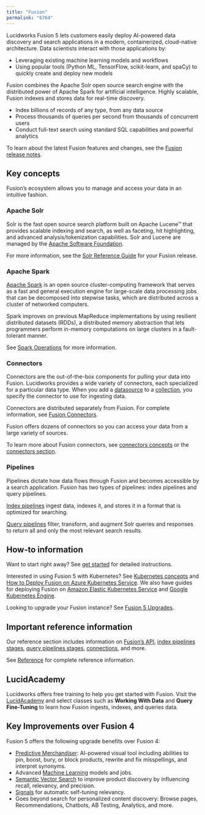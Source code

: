 ```yaml
---
title: "Fusion"
permalink: "6764"
---
```


Lucidworks Fusion 5 lets customers easily deploy AI-powered data discovery and search applications in a modern, containerized, cloud-native architecture. Data scientists interact with those applications by:

* Leveraging existing machine learning models and workflows
* Using popular tools (Python ML, TensorFlow, scikit-learn, and spaCy) to quickly create and deploy new models

Fusion combines the Apache Solr open source search engine with the distributed power of Apache Spark for artificial intelligence. Highly scalable, Fusion indexes and stores data for real-time discovery.

* Index billions of records of any type, from any data source
* Process thousands of queries per second from thousands of concurrent users
* Conduct full-text search using standard SQL capabilities and powerful analytics

To learn about the latest Fusion features and changes, see the [Fusion release notes](/fusion/5.9/97/release-notes).

## Key concepts

Fusion’s ecosystem allows you to manage and access your data in an intuitive fashion.

### Apache Solr

Solr is the fast open source search platform built on Apache Lucene™ that provides scalable indexing and search, as well as faceting, hit highlighting, and advanced analysis/tokenization capabilities. Solr and Lucene are managed by the [Apache Software Foundation](http://www.apache.org/).

For more information, see the [Solr Reference Guide](/fusion/5.9/10902/solr-reference-guide) for your Fusion release.

### Apache Spark

[Apache Spark](http://spark.apache.org/) is an open source cluster-computing framework that serves as a fast and general execution engine for large-scale data processing jobs that can be decomposed into stepwise tasks, which are distributed across a cluster of networked computers.

Spark improves on previous MapReduce implementations by using resilient distributed datasets (RDDs), a distributed memory abstraction that lets programmers perform in-memory computations on large clusters in a fault-tolerant manner.

See [Spark Operations](/fusion/5.9/189/spark-operations) for more information.

### Connectors

Connectors are the out-of-the-box components for pulling your data into Fusion. Lucidworks provides a wide variety of connectors, each specialized for a particular data type. When you add a [datasource](/fusion-connectors/31/datasources) to a [collection](/fusion/5.9/8831/collections), you specify the connector to use for ingesting data.

Connectors are distributed separately from Fusion. For complete information, see [Fusion Connectors](/fusion-connectors/2/fusion-connectors).

Fusion offers dozens of connectors so you can access your data from a large variety of sources.

To learn more about Fusion connectors, see [connectors concepts](/fusion/5.9/164/connectors-overview) or the [connectors section](/fusion-connectors/2/fusion-connectors).

### Pipelines

Pipelines dictate how data flows through Fusion and becomes accessible by a search application. Fusion has two types of pipelines: index pipelines and query pipelines.

[Index pipelines](/fusion/5.9/155/data-ingestion-and-indexing-overview) ingest data, indexes it, and stores it in a format that is optimized for searching.

[Query pipelines](/fusion/5.9/173/query-pipelines) filter, transform, and augment Solr queries and responses to return all and only the most relevant search results.

## How-to information

Want to start right away? See [get started](/how-to/880/get-started-with-fusion-server) for detailed instructions.

Interested in using Fusion 5 with Kubernetes? See [Kubernetes concepts](/fusion/5.9/3209/kubernetes-deployment-architecture) and [How to Deploy Fusion on Azure Kubernetes Service](/how-to/604/deploy-fusion-5-on-azure-kubernetes-service-aks). We also have guides for deploying Fusion on [Amazon Elastic Kubernetes Service](/how-to/803/deploy-fusion-5-on-amazon-elastic-kubernetes-service-eks) and [Google Kubernetes Engine](/how-to/696/deploy-fusion-5-on-google-kubernetes-engine-gke).

Looking to upgrade your Fusion instance? See [Fusion 5 Upgrades](/how-to/upgrade-fusion-5/3svmoc/fusion-5-upgrades).

## Important reference information

Our reference section includes information on [Fusion’s API](/fusion/5.9/424/fusion-rest-ap-is), [index pipelines stages](/fusion/5.9/229/index-pipeline-stages), [query pipelines stages](/fusion/5.9/278/query-pipeline-stages), [connections](/fusion-connectors/63/configuration-reference), and more.

See [Reference](/fusion/5.9/196/reference) for complete reference information.

## LucidAcademy

Lucidworks offers free training to help you get started with Fusion. Visit the [LucidAcademy](https://academy.lucidworks.com) and select classes such as **Working With Data** and **Query Fine-Tuning** to learn how Fusion ingests, indexes, and queries data.

## Key Improvements over Fusion 4

Fusion 5 offers the following upgrade benefits over Fusion 4:

* [Predictive Merchandiser](/fusion/5.9/591/predictive-merchandiser): AI-powered visual tool including abilities to pin, boost, bury, or block products, rewrite and fix misspellings, and interpret synonyms.
* Advanced [Machine Learning](/fusion/5.9/495/machine-learning) models and jobs.
* [Semantic Vector Search](/fusion/5.9/80xtou/semantic-vector-search) to improve product discovery by influencing recall, relevancy, and precision.
* [Signals](/fusion/5.9/469/signals) for automatic self-tuning relevancy.
* Goes beyond search for personalized content discovery: Browse pages, Recommendations, Chatbots, AB Testing, Analytics, and more.